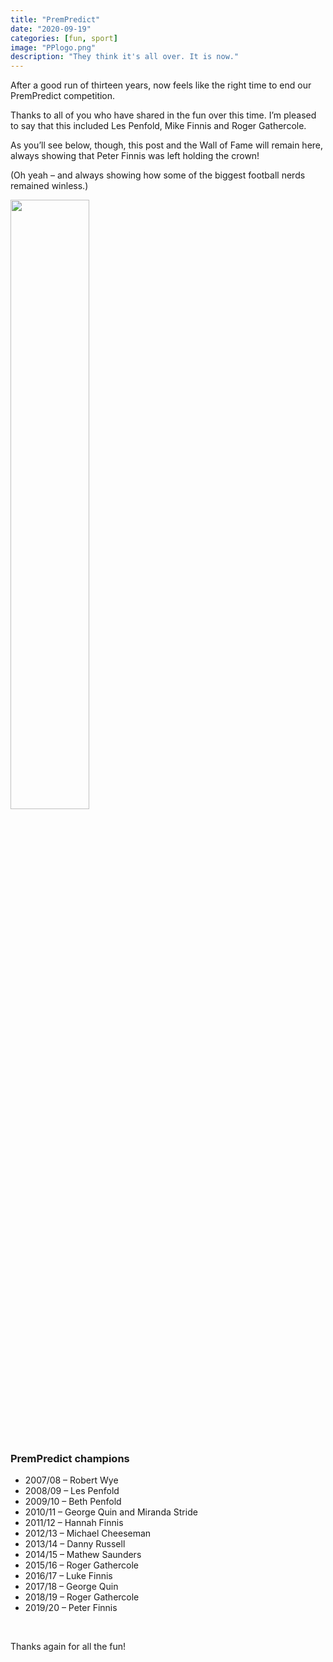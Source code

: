 ```yaml
---
title: "PremPredict"
date: "2020-09-19"
categories: [fun, sport]
image: "PPlogo.png"
description: "They think it's all over. It is now."
---
```


After a good run of thirteen years, now feels like the right time to end our PremPredict competition.

Thanks to all of you who have shared in the fun over this time. I'm pleased to say that this included Les Penfold, Mike Finnis and Roger Gathercole.

As you'll see below, though, this post and the Wall of Fame will remain here, always showing that Peter Finnis was left holding the crown!

(Oh yeah -- and always showing how some of the biggest football nerds remained winless.)

<img src="homer.gif" style="width:50%;"/></img>

</br>

### PremPredict champions

-   2007/08 -- Robert Wye
-   2008/09 -- Les Penfold
-   2009/10 -- Beth Penfold
-   2010/11 -- George Quin and Miranda Stride
-   2011/12 -- Hannah Finnis
-   2012/13 -- Michael Cheeseman
-   2013/14 -- Danny Russell
-   2014/15 -- Mathew Saunders
-   2015/16 -- Roger Gathercole
-   2016/17 -- Luke Finnis
-   2017/18 -- George Quin
-   2018/19 -- Roger Gathercole
-   2019/20 -- Peter Finnis

</br>

Thanks again for all the fun!

